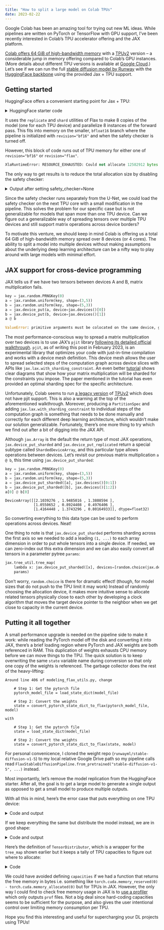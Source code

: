 ---
title: "How to split a large model on Colab TPUs"
date: 2023-02-22
---

Google Colab has been an amazing tool for trying out new ML ideas. While pipelines are written on PyTorch or TensorFlow with GPU support, I've been recently interested in Colab's TPU accelerator offering and the JAX platform.

[Colab offers 64 GiB of high-bandwidth memory](https://jannik-zuern.medium.com/using-a-tpu-in-google-colab-54257328d7da#:~:text=While%20the%20Tesla%20K80%20available,High%20Bandwidth%20Memory%20(HBM).) with a [TPUv2](https://forums.fast.ai/t/google-colab-quitely-turn-on-tpu-v2-for-free-to-everyone/23329) version -- a considerable jump in memory offering compared to Colab's GPU instances. (More details about different TPU versions is available at [Google Cloud](https://cloud.google.com/tpu/docs/system-architecture-tpu-vm#tpu_v2).) Let's see if we can run the full [stable diffusion model by Runway](https://github.com/runwayml/stable-diffusion) with the [HuggingFace backbone](https://github.com/huggingface/diffusers) using the provided Jax + TPU support.

## Getting started

HuggingFace offers a convenient starting point for Jax + TPU:

<details>
  <summary>HuggingFace starter code</summary>
```python
import jax
import numpy as np
from flax.jax_utils import replicate
from flax.training.common_utils import shard

from diffusers import FlaxStableDiffusionPipeline

dtype = jnp.bfloat16

pipeline, params = FlaxStableDiffusionPipeline.from_pretrained(
    "runwayml/stable-diffusion-v1-5", revision="bf16", dtype=dtype, from_pt=True
)
prompt = "A cinematic film still of Morgan Freeman starring as Jimi Hendrix, portrait, 40mm lens, shallow depth of field, close up, split lighting, cinematic"
prompt = [prompt] * jax.device_count()
prompt_ids = pipeline.prepare_inputs(prompt)

p_params = replicate(params, devices=jax.devices()) # replicate adds a leading (1, ...) on each tensor
prompt_ids = shard(prompt_ids)

def create_key(seed=0):
    return jax.random.PRNGKey(seed)

rng = create_key(0)
rng = jax.random.split(rng, jax.device_count())

images = pipeline(prompt_ids, p_params, rng, jit=True)[0]
images = images.reshape((images.shape[0] * images.shape[1], ) + images.shape[-3:])
images = pipeline.numpy_to_pil(images)

def image_grid(imgs, rows, cols):
    w,h = imgs[0].size
    grid = Image.new('RGB', size=(cols*w, rows*h))
    for i, img in enumerate(imgs): grid.paste(img, box=(i%cols*w, i//cols*h))
    return grid
  
image_grid(images, 2, 4)
```
</details>

It uses the `replicate` and `shard` utilities of Flax to make 8 copies of the model (one for each TPU device) and parallelize 8 instances of the forward pass. This fits into memory on the smaller, `bfloat16` branch where the pipeline is initialized with `revision="bf16"` and when the safety checker is turned off.

However, this block of code runs out of TPU memory for either one of `revision="bf16"` or `revision="flax"`.

```python
XlaRuntimeError: RESOURCE_EXHAUSTED: Could not allocate 12582912 bytes in memory 0x0x0_HBM0; 12517376 bytes allocatable, 18661376 bytes available
```

The only way to get results is to reduce the total allocation size by disabling the safety checker:

<details>
  <summary>Output after setting safety_checker=None</summary>
```python
You have passed `None` for safety_checker to disable its functionality in <class 'diffusers.pipelines.stable_diffusion.pipeline_flax_stable_diffusion.FlaxStableDiffusionPipeline'>. Note that this might lead to problems when using <class 'diffusers.pipelines.stable_diffusion.pipeline_flax_stable_diffusion.FlaxStableDiffusionPipeline'> and is not recommended.
Some weights of the model checkpoint at stable-diffusion-v1-5/text_encoder were not used when initializing FlaxCLIPTextModel: {('text_model', 'embeddings', 'position_ids')}
- This IS expected if you are initializing FlaxCLIPTextModel from the checkpoint of a model trained on another task or with another architecture (e.g. initializing a BertForSequenceClassification model from a BertForPreTraining model).
- This IS NOT expected if you are initializing FlaxCLIPTextModel from the checkpoint of a model that you expect to be exactly identical (initializing a BertForSequenceClassification model from a BertForSequenceClassification model).
You have disabled the safety checker for <class 'diffusers.pipelines.stable_diffusion.pipeline_flax_stable_diffusion.FlaxStableDiffusionPipeline'> by passing `safety_checker=None`. Ensure that you abide to the conditions of the Stable Diffusion license and do not expose unfiltered results in services or applications open to the public. Both the diffusers team and Hugging Face strongly recommend to keep the safety filter enabled in all public facing circumstances, disabling it only for use-cases that involve analyzing network behavior or auditing its results. For more information, please have a look at [https://github.com/huggingface/diffusers/pull/254](https://github.com/huggingface/diffusers/pull/254) .
```
![Stable diffusion output](assets/stable_diffusion_output_multi_0.png)
</details>

Since the safety checker runs separately from the U-Net, we could load the safety checker on the next TPU core with a small modification in the pipeline. This solves the problem for our specific case but is not generalizable for models that span more than one TPU device. Can we figure out a generalizable way of spreading tensors over multiple TPU devices and still support matrix operations across device borders?

To motivate this venture, we should keep in mind Colab is offering us a total 64 GiB of high-bandwidth memory spread over 8 devices (or 4 cores). The ability to split a model into multiple devices without making assumptions about the underlying deep learning architecture can be a nifty way to play around with large models with minimal effort.

## JAX support for cross-device programming

JAX tells us if we have two tensors between devices A and B, matrix multiplication fails.

```python
key = jax.random.PRNGKey(0)
a = jax.random.uniform(key, shape=(3,5))
b = jax.random.uniform(key, shape=(5,3))
a = jax.device_put(a, device=jax.devices()[0])
b = jax.device_put(b, device=jax.devices()[1])
a @ b
```

```python
ValueError: primitive arguments must be colocated on the same device, got TPU_0(host=0,(0,0,0,0)), TPU_1(host=0,(0,0,0,1))
```

The most performance-conscious way to spread a matrix multiplication over two devices is to use JAX's `pjit` library [following its detailed official walkthrough](https://jax.readthedocs.io/en/latest/notebooks/Distributed_arrays_and_automatic_parallelization.html). `pjit`, as of writing this post in February 2023, is an experimental library that optimizes your code with just-in-time compilation and works with a device mesh definition. This device mesh allows the user to spread selected steps of the computation graph across device slices with APIs like `jax.lax.with_sharding_constraint`. An even better [tutorial](https://irhum.github.io/blog/pjit/) shows clear diagrams that show how your matrix multiplication will be sharded for the constraints you impose. The paper mentioned in the tutorial has even provided an optimal sharding spec for the specific architecture.

Unfortunately, Colab seems to run [a legacy version](https://github.com/google/flax/issues/2263#issuecomment-1173424293) of [TPUv2](https://github.com/google/jax/issues/8300#issuecomment-948458082) which does not have pjit support. This is also a warning at the top of the aforementioned walkthrough. Moreover, producing a `PartitionSpec` and adding `jax.lax.with_sharding_constraint` to individual steps of the computation graph is something that needs to be done manually and correctly for each different deep learning architecture, which wouldn't make our solution generalizable. Fortunately, there's one more thing to try which we find out after a bit of digging into the JAX API.

Although `jax.Array` is the default the return type of most JAX operations, `jax.device_put_sharded` and `jax.device_put_replicated` return a special subtype called `ShardedDeviceArray`, and this particular type allows operations between devices. Let's revisit our previous matrix multiplication `a @ b`, this time using `jax.device_put_sharded`:

```python
key = jax.random.PRNGKey(0)
a = jax.random.uniform(key, shape=(3,5))
b = jax.random.uniform(key, shape=(5,3))
a = jax.device_put_sharded([a], jax.devices()[0:1])
b = jax.device_put_sharded([b], jax.devices()[1:2])
a[0] @ b[0]
```

```output
DeviceArray([[2.1039276 , 1.9485016 , 1.3808594 ],
             [1.0550652 , 0.8924408 , 0.4976406 ],
             [1.4164448 , 1.3743296 , 0.80164933]], dtype=float32)
```

So converting everything to this data type can be used to perform operations across devices. Neat!

One thing to note is that `jax.device_put_sharded` performs sharding across the first axis so we needed to add a leading `(1, ...)` to each array dimension in order to put whole tensors into a single device. If needed, we can zero-index out this extra dimension and we can also easily convert all tensors in a parameter pytree `params`:

```python
jax.tree_util.tree_map(
    lambda x: jax.device_put_sharded([x], devices=[random.choice(jax.devices())]),
    params)
```

Don't worry, `random.choice` is there for dramatic effect! (though, for model sizes that do not push to the TPU limit it may work) Instead of randomly choosing the allocation device, it makes more intuitive sense to allocate related tensors physically close to each other by developing a clock algorithm that moves the target device pointer to the neighbor when we get close to capacity in the current device.

## Putting it all together

A small performance upgrade is needed on the pipeline side to make it work: while reading the PyTorch model off the disk and converting it into JAX, there's a brief loading region where PyTorch and JAX weights are both referenced in RAM. This duplication of weights exhausts CPU memory before we can move things to the TPU. The quick solution is to keep overwriting the same `state` variable name during conversion so that only one copy of the weights is referenced. The garbage collector does the rest of the heavy-lifting:

```
Around line 406 of modeling_flax_utils.py, change

	# Step 1: Get the pytorch file
	pytorch_model_file = load_state_dict(model_file)
	
	# Step 2: Convert the weights
	state = convert_pytorch_state_dict_to_flax(pytorch_model_file, model)

with 

	# Step 1: Get the pytorch file
	state = load_state_dict(model_file)
	
	# Step 2: Convert the weights
	state = convert_pytorch_state_dict_to_flax(state, model)
```

For personal convenicence, I cloned the weight repo (`runwayml/stable-diffusion-v1-5`) to my local relative Google Drive path so my pipeline calls read `FlaxStableDiffusionPipeline.from_pretrained("stable-diffusion-v1-5", ...)` instead.

Most importantly, let's remove the model replication from the HuggingFace starter. After all, the goal is to get a large model to generate a single output as opposed to get a small model to produce multiple outputs.

With all this in mind, here's the error case that puts everything on one TPU device:

<details>
  <summary>Code and output</summary>
```python
# single image, non-jitted and everything on single TPU with safety checker

# workaround for pip install -e not working:
if "/content/drive/MyDrive/projects/diffusers/src" not in sys.path:
  sys.path.append("/content/drive/MyDrive/projects/diffusers/src")
from diffusers import FlaxStableDiffusionPipeline

dtype = jnp.bfloat16

pipeline, params = FlaxStableDiffusionPipeline.from_pretrained(
    "stable-diffusion-v1-5", revision="flax", dtype=dtype, from_pt=True
)
print("pipeline loaded")
prompt = "A cinematic film still of Morgan Freeman starring as Jimi Hendrix, portrait, 40mm lens, shallow depth of field, close up, split lighting, cinematic"
prompt = [prompt] * 1
prompt_ids = pipeline.prepare_inputs(prompt)

p_params = jax.tree_util.tree_map(lambda x: jax.device_put(x, jax.devices()[2]), params)

def create_key(seed=0):
    return jax.random.PRNGKey(seed)
rng = create_key(0)
rng = jax.random.split(rng, 1)

images = pipeline(prompt_ids, p_params, rng, jit=False)[0]
images = pipeline.numpy_to_pil(images)

def image_grid(imgs, rows, cols):
    w,h = imgs[0].size
    grid = Image.new('RGB', size=(cols*w, rows*h))
    for i, img in enumerate(imgs): grid.paste(img, box=(i%cols*w, i//cols*h))
    return grid

image_grid(images, 1, 1)
```

```output
Some weights of the model checkpoint at stable-diffusion-v1-5/text_encoder were not used when initializing FlaxCLIPTextModel: {('text_model', 'embeddings', 'position_ids')}
- This IS expected if you are initializing FlaxCLIPTextModel from the checkpoint of a model trained on another task or with another architecture (e.g. initializing a BertForSequenceClassification model from a BertForPreTraining model).
- This IS NOT expected if you are initializing FlaxCLIPTextModel from the checkpoint of a model that you expect to be exactly identical (initializing a BertForSequenceClassification model from a BertForSequenceClassification model).
Some weights of the model checkpoint at stable-diffusion-v1-5/safety_checker were not used when initializing FlaxStableDiffusionSafetyChecker: {('vision_model', 'vision_model', 'embeddings', 'position_ids')}
- This IS expected if you are initializing FlaxStableDiffusionSafetyChecker from the checkpoint of a model trained on another task or with another architecture (e.g. initializing a BertForSequenceClassification model from a BertForPreTraining model).
- This IS NOT expected if you are initializing FlaxStableDiffusionSafetyChecker from the checkpoint of a model that you expect to be exactly identical (initializing a BertForSequenceClassification model from a BertForSequenceClassification model).
pipeline loaded
UnfilteredStackTrace: jaxlib.xla_extension.XlaRuntimeError: FAILED_PRECONDITION: Dependency failed: Dependency 
failed: Timed out while waiting for dependency 671371:66613 to be resolved. This is usually due to a server restart
and a stale client. Try restarting your client.
```
</details>


If we keep everything the same but distribute the model instead, we are in good shape:

<details>
  <summary>Code and output</summary>
```python
# single image, non-jitted, greedily sharded with safety checker

# workaround for pip install -e not working:
if "/content/drive/MyDrive/projects/diffusers/src" not in sys.path:
  sys.path.append("/content/drive/MyDrive/projects/diffusers/src")
from diffusers import FlaxStableDiffusionPipeline

dtype = jnp.bfloat16

pipeline, params = FlaxStableDiffusionPipeline.from_pretrained(
    "stable-diffusion-v1-5", revision="flax", dtype=dtype, from_pt=True,
)
prompt = "A cinematic film still of Morgan Freeman starring as Jimi Hendrix, portrait, 40mm lens, shallow depth of field, close up, split lighting, cinematic"
prompt = [prompt] * 1
prompt_ids = pipeline.prepare_inputs(prompt)

capacities = [3*1e9 for _ in range(len(jax.devices()[2:8]))]
distributor = TensorDistributor(devices=jax.devices()[2:8], capacities=capacities)
p_params = distributor.greedily_distribute_tensors(params, squeeze_first_axis=True) # the first axis aids in jitting

def create_key(seed=0):
    return jax.random.PRNGKey(seed)
rng = create_key(0)
rng = jax.random.split(rng, 1)

images = pipeline(prompt_ids, p_params, rng, jit=False)[0]
images = pipeline.numpy_to_pil(images)

def image_grid(imgs, rows, cols):
    w,h = imgs[0].size
    grid = Image.new('RGB', size=(cols*w, rows*h))
    for i, img in enumerate(imgs): grid.paste(img, box=(i%cols*w, i//cols*h))
    return grid

image_grid(images, 1, 1)
```

Output:
```output
Some weights of the model checkpoint at stable-diffusion-v1-5/safety_checker were not used when initializing FlaxStableDiffusionSafetyChecker: {('vision_model', 'vision_model', 'embeddings', 'position_ids')}
- This IS expected if you are initializing FlaxStableDiffusionSafetyChecker from the checkpoint of a model trained on another task or with another architecture (e.g. initializing a BertForSequenceClassification model from a BertForPreTraining model).
- This IS NOT expected if you are initializing FlaxStableDiffusionSafetyChecker from the checkpoint of a model that you expect to be exactly identical (initializing a BertForSequenceClassification model from a BertForSequenceClassification model).
Some weights of the model checkpoint at stable-diffusion-v1-5/text_encoder were not used when initializing FlaxCLIPTextModel: {('text_model', 'embeddings', 'position_ids')}
- This IS expected if you are initializing FlaxCLIPTextModel from the checkpoint of a model trained on another task or with another architecture (e.g. initializing a BertForSequenceClassification model from a BertForPreTraining model).
- This IS NOT expected if you are initializing FlaxCLIPTextModel from the checkpoint of a model that you expect to be exactly identical (initializing a BertForSequenceClassification model from a BertForSequenceClassification model).
```
![Stable diffusion output](assets/stable_diffusion_output_1.png)
</details>

Here's the definition of `TensorDistributor`, which is a wrapper for the `tree_map` shown earlier but it keeps a tally of TPU capacities to figure out where to allocate:

<details>
  <summary>Code</summary>
```python
class TensorDistributor:
  def __init__(self, devices, capacities):
    assert len(devices) >= 1, "At least one device is needed."
    assert len(devices) == len(capacities), "Devices and capacities must match."
    self.devices, self.capacities = devices, capacities
    self.idx = len(devices)-1 # index of current allocation device
  
  @staticmethod
  def _move(tensor, device, squeeze_first_axis=False):
    result = jax.device_put_sharded([tensor], devices=[device])
    return result[0] if squeeze_first_axis else result

  @staticmethod
  def randomly_distribute_tensors(
      params: frozen_dict.FrozenDict,
      squeeze_first_axis=False,
      devices=jax.devices()
  ):
      """Spreads all tensors in `params` across jax.devices() randomly
      
      Args:
          params (dict): Params dict for the network.
      Returns:
          new_params: A dictionary identical to params in structure, 
            except tensors are distributed to different devices.
      """

      map = jax.tree_util.tree_map(
              lambda x: TensorDistributor._move(x, random.choice(devices), 
                                                squeeze_first_axis),
              params
            )
      return map

  def _move_greedy(self, tensor, squeeze_first_axis=False):
    tensor_size = tensor.nbytes
    if self.capacities[self.idx] >= tensor_size:
      self.capacities[self.idx] -= tensor_size
      return TensorDistributor._move(tensor, self.devices[self.idx], 
                                     squeeze_first_axis)

    # find a new device starting from the current device, allowing wrap-around
    for i in range(self.idx-1, self.idx-1-len(self.devices), -1):
      if i < 0:
        i += len(self.devices) 
      if self.capacities[i] >= tensor_size:
        self.idx = i
        self.capacities[self.idx] -= tensor_size
        return TensorDistributor._move(tensor, self.devices[self.idx],
                                       squeeze_first_axis)
    else:
      raise Exception((f"Failed to allocate {tensor.nbytes} bytes because the "
                       f"devices have {self.capacities} bytes free."))
  
  def greedily_distribute_tensors(self,
      params: frozen_dict.FrozenDict,
      squeeze_first_axis=False
  ):
      """Spreads all tensors in `params` across jax.devices() in device order, 
      respecting memory limits set forth by `self.capacity`.
      
      Args:
          params (dict): Params dict for the network.
      Returns:
          new_params: A dictionary identical to params in structure, except
            tensors are distributed to different devices.
      """
      
      map = jax.tree_util.tree_map(
              lambda x: self._move_greedy(x, squeeze_first_axis),
              params
            )
      return map
```
*Disclaimer: Feel free to use TensorDistributor according to the MIT License. No warranties are implied.*
</details>

We could have avoided defining `capacities` if we had a function that returns the free memory in bytes i.e. something like `torch.cuda.memory_reserved(0) - torch.cuda.memory_allocated(0)` but for TPUs in JAX. However, the only way I could find to check free memory usage in JAX is to [use a profiler](https://jax.readthedocs.io/en/latest/device_memory_profiling.html) which only outputs `prof` files. Not a big deal since hard-coding capacities seems to be sufficient for the purpose, and also gives the user intentional control over limiting memory consumption per TPU.

Hope you find this interesting and useful for supercharging your DL projects using TPUs!